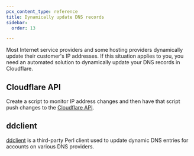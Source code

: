 ```yaml
---
pcx_content_type: reference
title: Dynamically update DNS records
sidebar:
  order: 13

---
```


Most Internet service providers and some hosting providers dynamically update their customer's IP addresses. If this situation applies to you, you need an automated solution to dynamically update your DNS records in Cloudflare.

## Cloudflare API

Create a script to monitor IP address changes and then have that script push changes to the [Cloudflare API](/api/resources/dns/subresources/records/methods/update/).

## ddclient

[ddclient](https://github.com/ddclient/ddclient) is a third-party Perl client used to update dynamic DNS entries for accounts on various DNS providers.
